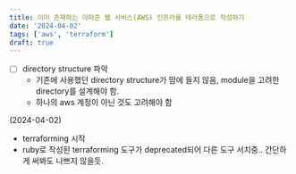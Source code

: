```yaml
---
title: 이미 존재하는 아마존 웹 서비스(AWS) 인프라를 테라폼으로 작성하기
date: '2024-04-02'
tags: ['aws', 'terraform']
draft: true
---
```


- [ ] directory structure 파악
  - 기존에 사용했던 directory structure가 맘에 들지 않음, module을 고려한 directory를 설계해야 함.
  - 하나의 aws 계정이 아닌 것도 고려해야 함

(2024-04-02)
- terraforming 시작
- ruby로 작성된 terraforming 도구가 deprecated되어 다른 도구 서치중.. 간단하게 써봐도 나쁘지 않을듯.

